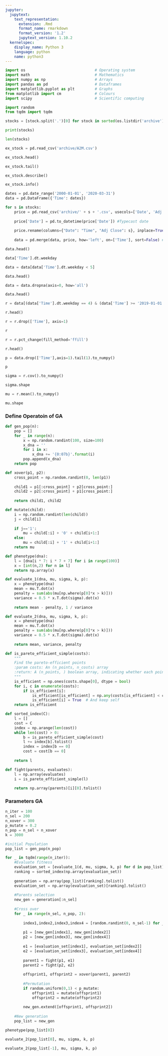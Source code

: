 ```yaml
---
jupyter:
  jupytext:
    text_representation:
      extension: .Rmd
      format_name: rmarkdown
      format_version: '1.2'
      jupytext_version: 1.10.2
  kernelspec:
    display_name: Python 3
    language: python
    name: python3
---
```


```python
import os                               # Operating system
import math                             # Mathematics
import numpy as np                      # Arrays
import pandas as pd                     # Dataframes
import matplotlib.pyplot as plt         # Graphs
from matplotlib import cm               # Colours
import scipy                            # Scientific computing
```

```python
import random
from tqdm import tqdm
```

```python
stocks = [stock.split('.')[0] for stock in sorted(os.listdir('archive'))]
```

```python
print(stocks)
```

```python
len(stocks)
```

```python
ex_stock = pd.read_csv('archive/A2M.csv')
```

```python
ex_stock.head()
```

```python
ex_stock.tail()
```

```python
ex_stock.describe()
```

```python
ex_stock.info()
```

```python
dates = pd.date_range('2000-01-01', '2020-03-31')
data = pd.DataFrame({'Time': dates})
```

```python
for s in stocks:
    price = pd.read_csv('archive/' + s + '.csv', usecols=['Date', 'Adj Close']) #read file csv
    
    price['Date'] = pd.to_datetime(price['Date']) #Typecast date
    
    price.rename(columns={"Date": "Time", "Adj Close": s}, inplace=True) #rename column
    
    data = pd.merge(data, price, how='left', on=['Time'], sort=False) #merge table
```

```python
data.head()
```

```python
data['Time'].dt.weekday
```

```python
data = data[data['Time'].dt.weekday < 5]
```

```python
data.head()
```

```python
data = data.dropna(axis=0, how='all')
```

```python
data.head()
```

```python
r = data[(data['Time'].dt.weekday == 4) & (data['Time'] >= '2019-01-01')]
```

```python
r.head()
```

```python
r = r.drop(['Time'], axis=1)
```

```python
r
```

```python
r = r.pct_change(fill_method='ffill')
```

```python
r.head()
```

```python
p = data.drop(['Time'],axis=1).tail(1).to_numpy()
```

```python
p
```

```python
sigma = r.cov().to_numpy()
```

```python
sigma.shape
```

```python
mu = r.mean().to_numpy()
```

```python
mu.shape
```

### Define Operatoin of GA

```python
def gen_pop(n):
    pop = []
    for _ in range(n):
        x = np.random.randint(100, size=100)
        x_dna = '' 
        for i in x:
            x_dna += '{0:07b}'.format(i)
        pop.append(x_dna)
    return pop
```

```python
def xover(p1, p2):
    cross_point = np.random.randint(0, len(p1))
    
    child1 = p1[:cross_point] + p2[cross_point:]
    child2 = p2[:cross_point] + p1[cross_point:]
    
    return child1, child2
```

```python
def mutate(child):
    i = np.random.randint(len(child))
    j = child[i]
    
    if j=='1':
        mu = child[:i] + '0' + child[i+1:]
    else:
        mu = child[:i] + '1' + child[i+1:]
    return mu
```

```python
def phenotype(dna):
    l = [dna[i * 7: i * 7 + 7] for i in range(100)]
    x = [int(n,2) for n in l]
    return np.array(x)
```

```python
def evaluate_1(dna, mu, sigma, k, p):
    x = phenotype(dna)
    mean = mu.T.dot(x) 
    penalty = sum(abs(mu[np.where(p[0]*x > k)]))
    variance = 0.5 * x.T.dot(sigma).dot(x)
    
    return mean - penalty, 1 / variance
```

```python
def evaluate_2(dna, mu, sigma, k, p):
    x = phenotype(dna)
    mean = mu.T.dot(x) 
    penalty = sum(abs(mu[np.where(p[0]*x > k)]))
    variance = 0.5 * x.T.dot(sigma).dot(x)
    
    return mean, variance, penalty
```

```python
def is_pareto_efficient_simple(costs):
    """
    Find the pareto-efficient points
    :param costs: An (n_points, n_costs) array
    :return: A (n_points, ) boolean array, indicating whether each point is Pareto efficient
    """
    is_efficient = np.ones(costs.shape[0], dtype = bool)
    for i, c in enumerate(costs):
        if is_efficient[i]:
            is_efficient[is_efficient] = np.any(costs[is_efficient] < c, axis=1)  # Keep any point with a lower cost
            is_efficient[i] = True  # And keep self
    return is_efficient
```

```python
def sorted_index(C):
    l = []
    cost = C
    index = np.arange(len(cost))
    while len(cost) > 0:
        b = is_pareto_efficient_simple(cost)
        l += index[b].tolist()
        index = index[b == 0]
        cost = cost[b == 0]
    
    return l
```

```python
def fight(parents, evaluates):
    l = np.array(evaluates)
    i = is_pareto_efficient_simple(l)
    
    return np.array(parents)[i][0].tolist()
```

### Parameters GA

```python
n_iter = 100
n_sel = 200
n_xover = 300
p_mutate = 0.2
n_pop = n_sel + n_xover
k = 3000
```

```python
#initial Population
pop_list = gen_pop(n_pop)

for _ in tqdm(range(n_iter)):
    #Evaluate fitness
    evaluation_set = [evaluate_1(d, mu, sigma, k, p) for d in pop_list]
    ranking = sorted_index(np.array(evaluation_set))
    
    generation = np.array(pop_list)[ranking].tolist()
    evaluation_set = np.array(evaluation_set)[ranking].tolist()
    
    #Parents selection
    new_gen = generation[:n_sel]
    
    #Cross over
    for _ in range(n_sel, n_pop, 2):
        
        index1,index2,index3,index4 = [random.randint(0, n_sel-1) for _ in range(4)]
        
        p1 = [new_gen[index1], new_gen[index2]]
        p2 = [new_gen[index3], new_gen[index4]]
        
        e1 = [evaluation_set[index1], evaluation_set[index2]]
        e2 = [evaluation_set[index3], evaluation_set[index4]]
        
        parent1 = fight(p1, e1)
        parent2 = fight(p2, e2)
        
        offsprint1, offsprint2 = xover(parent1, parent2)
        
        #Permutation    
        if random.uniform(0,1) < p_mutate:
            offsprint1 = mutate(offsprint1)
            offsprint2 = mutate(offsprint2)
            
        new_gen.extend([offsprint1, offsprint2])
        
    #New generation
    pop_list = new_gen
```

```python
phenotype(pop_list[0])
```

```python
evaluate_2(pop_list[0], mu, sigma, k, p)
```

```python
evaluate_2(pop_list[-1], mu, sigma, k, p)
```

```python

```
